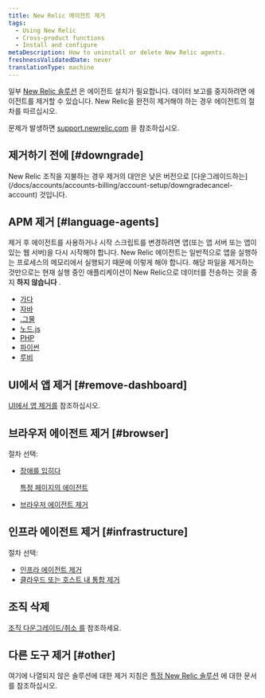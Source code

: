 ```yaml
---
title: New Relic 에이전트 제거
tags:
  - Using New Relic
  - Cross-product functions
  - Install and configure
metaDescription: How to uninstall or delete New Relic agents.
freshnessValidatedDate: never
translationType: machine
---
```


일부 [New Relic 솔루션](https://newrelic.com/instant-observability/) 은 에이전트 설치가 필요합니다. 데이터 보고를 중지하려면 에이전트를 제거할 수 있습니다. New Relic을 완전히 제거해야 하는 경우 에이전트의 절차를 따르십시오.

문제가 발생하면 [support.newrelic.com](https://support.newrelic.com) 을 참조하십시오.

## 제거하기 전에 [#downgrade]

<Callout variant="important">
  New Relic 조직을 지불하는 경우 제거의 대안은 낮은 버전으로 [다운그레이드하는](/docs/accounts/accounts-billing/account-setup/downgradecancel-account) 것입니다.
</Callout>

## APM 제거 [#language-agents]

제거 후 <InlinePopover type="apm"/>에이전트를 사용하거나 시작 스크립트를 변경하려면 앱(또는 앱 서버 또는 앱이 있는 웹 서버)을 다시 시작해야 합니다. New Relic 에이전트는 일반적으로 앱을 실행하는 프로세스의 메모리에서 실행되기 때문에 이렇게 해야 합니다. 해당 파일을 제거하는 것만으로는 현재 실행 중인 애플리케이션이 New Relic으로 데이터를 전송하는 것을 중지 **하지 않습니다** .

* [가다](/docs/agents/go-agent/installation-configuration/uninstall-go-agent)
* [자바](/docs/agents/java-agent/installation/uninstall-java-agent)
* [.그물](/docs/agents/net-agent/installation-configuration/uninstall-net-agent)
* [노드.js](/docs/agents/nodejs-agent/installation-configuration/uninstall-nodejs-agent)
* [PHP](/docs/agents/php-agent/advanced-installation/uninstalling-php-agent)
* [파이썬](/docs/agents/python-agent/installation-configuration/uninstall-python-agent)
* [루비](/docs/agents/ruby-agent/installation-configuration/uninstall-ruby-agent)

## UI에서 앱 제거 [#remove-dashboard]

[UI에서 앱 제거를](/docs/apm/new-relic-apm/maintenance/remove-applications-new-relic) 참조하십시오.

## 브라우저 에이전트 제거 [#browser]

절차 선택:

* [장애를 입히다 ](/docs/browser/new-relic-browser/installation/disable-browser-monitoring-specific-pages)

  <InlinePopover type="browser">[](/docs/browser/new-relic-browser/installation/disable-browser-monitoring-specific-pages)</InlinePopover>

  [특정 페이지의 에이전트](/docs/browser/new-relic-browser/installation/disable-browser-monitoring-specific-pages)

* [브라우저 에이전트 제거](/docs/browser/new-relic-browser/installation/delete-apps-new-relic-browser)

## 인프라 에이전트 제거 [#infrastructure]

절차 선택:

* [인프라 에이전트 제거](/docs/infrastructure/new-relic-infrastructure/installation/uninstall-infrastructure-agent)
* [클라우드 또는 호스트 내 통합 제거](/docs/infrastructure/install-infrastructure-agent/update-or-uninstall/uninstall-infrastructure-integrations)

## 조직 삭제

[조직 다운그레이드/취소 를](/docs/accounts/accounts/account-maintenance/cancel-or-delete-your-new-relic-account) 참조하세요.

## 다른 도구 제거 [#other]

여기에 나열되지 않은 솔루션에 대한 제거 지침은 [특정 New Relic 솔루션](https://newrelic.com/instant-observability/) 에 대한 문서를 참조하십시오.